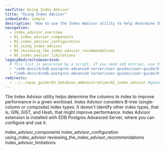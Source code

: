 ```yaml
---
navTitle: Using Index Advisor
title: "Using Index Advisor"
indexCards: simple
description: "How to use the Index Advisor utility to help determine the columns to index to improve performance in a given workload"
navigation:
  - index_advisor_overview
  - 01_index_advisor_components
  - 02_index_advisor_configuration
  - 03_using_index_advisor
  - 04_reviewing_the_index_advisor_recommendations
  - 05_index_advisor_limitations
legacyRedirectsGenerated:
  # This list is generated by a script. If you need add entries, use the `legacyRedirects` key.
  - "/edb-docs/d/edb-postgres-advanced-server/user-guides/user-guide/9.6/EDB_Postgres_Advanced_Server_Guide.1.55.html"
  - "/edb-docs/d/edb-postgres-advanced-server/user-guides/user-guide/9.5/EDB_Postgres_Enterprise_Guide.1.125.html"
redirects:
  - ../../epas_guide/03_database_administration/02_index_advisor #generated for docs/epas/reorg-role-use-case-mode
---
```


<div id="index_advisor" class="registered_link"></div>

The Index Advisor utility helps determine the columns to index to improve performance in a given workload. Index Advisor considers B-tree (single-column or composite) index types. It doesn't identify other index types, that is, GIN, GiST, and Hash, that might improve performance. Index Advisor extension is installed with EDB Postgres Advanced Server, where you can configure and use it.


<div class="toctree" maxdepth="3">

index_advisor_components index_advisor_configuration using_index_advisor reviewing_the_index_advisor_recommendations index_advisor_limitations

</div>
